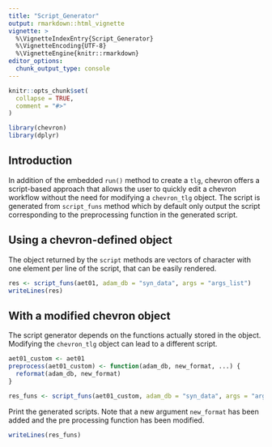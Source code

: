 ```yaml
---
title: "Script_Generator"
output: rmarkdown::html_vignette
vignette: >
  %\VignetteIndexEntry{Script_Generator}
  %\VignetteEncoding{UTF-8}
  %\VignetteEngine{knitr::rmarkdown}
editor_options:
  chunk_output_type: console
---
```


```r
knitr::opts_chunk$set(
  collapse = TRUE,
  comment = "#>"
)

library(chevron)
library(dplyr)
```

## Introduction

In addition of the embedded `run()` method to create a `tlg`, chevron offers a script-based approach that allows the
user to quickly edit a chevron workflow without the need for modifying a `chevron_tlg` object.
The script is generated from `script_funs` method which by default only output the script corresponding to the
preprocessing function in the generated script.

## Using a chevron-defined object

The object returned by the `script` methods are vectors of character with one element per line of the script, that can be easily rendered.

```r
res <- script_funs(aet01, adam_db = "syn_data", args = "args_list")
writeLines(res)
```

## With a modified chevron object

The script generator depends on the functions actually stored in the object. Modifying the `chevron_tlg` object can lead to a different script.

```r
aet01_custom <- aet01
preprocess(aet01_custom) <- function(adam_db, new_format, ...) {
  reformat(adam_db, new_format)
}

res_funs <- script_funs(aet01_custom, adam_db = "syn_data", args = "args_list")
```

Print the generated scripts. Note that a new argument `new_format` has been added and the pre processing function has been modified.

```r
writeLines(res_funs)
```
